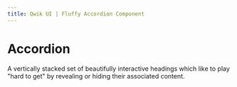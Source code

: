 ```yaml
---
title: Qwik UI | Fluffy Accordion Component
---
```



# Accordion

A vertically stacked set of beautifully interactive headings which like to play "hard to get" by revealing or hiding their associated content.

<StatusBanner status={statusByComponent.fluffy.Accordion} />
